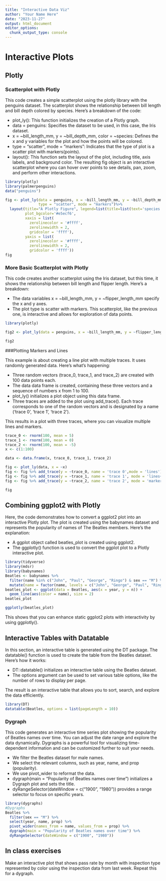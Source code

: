 ```yaml
---
title: "Interactive Data Viz"
author: "Your Name Here"
date: "2023-11-27"
output: html_document
editor_options: 
  chunk_output_type: console
---
```

# Interactive Plots
## Plotly

### Scatterplot with Plotly

This code creates a simple scatterplot using the plotly library with the penguins dataset. The scatterplot shows the relationship between bill length and bill depth colored by species. Here's a breakdown of the code:

* plot_ly(): This function initializes the creation of a Plotly graph.
* data = penguins: Specifies the dataset to be used, in this case, the Iris dataset.
* x = ~bill_length_mm, y = ~bill_depth_mm, color = ~species: Defines the x and y variables for the plot and how the points will be colored.
* type = "scatter", mode = "markers": Indicates that the type of plot is a scatter plot with markers(points).
* layout(): This function sets the layout of the plot, including title, axis labels, and background color.
The resulting fig object is an interactive scatterplot where you can hover over points to see details, pan, zoom, and perform other interactions.


```r
library(plotly)
library(palmerpenguins)
data("penguins")

fig <- plot_ly(data = penguins, x = ~bill_length_mm, y = ~bill_depth_mm, color = ~species, 
               type = "scatter", mode = "markers")%>%
  layout(title="A Plotly Figure", legend=list(title=list(text='species')),
         plot_bgcolor='#e5ecf6', 
         xaxis = list( 
           zerolinecolor = '#ffff', 
           zerolinewidth = 2, 
           gridcolor = 'ffff'), 
         yaxis = list( 
           zerolinecolor = '#ffff', 
           zerolinewidth = 2, 
           gridcolor = 'ffff'))
fig
```

### More Basic Scatterplot with Plotly

This code creates another scatterplot using the Iris dataset, but this time, it shows the relationship between bill length and flipper length. Here's a breakdown:

* The data variables x = ~bill_length_mm, y = ~flipper_length_mm specify the x and y axes.
* The plot type is scatter with markers.
This scatterplot, like the previous one, is interactive and allows for exploration of data points.

```r
library(plotly)

fig2 <- plot_ly(data = penguins, x = ~bill_length_mm, y = ~flipper_length_mm, type = "scatter", mode = "markers")

fig2
```

###Plotting Markers and Lines

This example is about creating a line plot with multiple traces. It uses randomly generated data. Here's what's happening:

* Three random vectors (trace_0, trace_1, and trace_2) are created with 100 data points each.
* The data data frame is created, containing these three vectors and a sequence of numbers x from 1 to 100.
* plot_ly() initializes a plot object using this data frame.
* Three traces are added to the plot using add_trace(). Each trace corresponds to one of the random vectors and is designated by a name ('trace 0', 'trace 1', 'trace 2').

This results in a plot with three traces, where you can visualize multiple lines and markers.

```r

trace_0 <- rnorm(100, mean = 5)
trace_1 <- rnorm(100, mean = 0)
trace_2 <- rnorm(100, mean = -5)
x <- c(1:100)

data <- data.frame(x, trace_0, trace_1, trace_2)

fig <- plot_ly(data, x = ~x)
fig <- fig %>% add_trace(y = ~trace_0, name = 'trace 0',mode = 'lines')
fig <- fig %>% add_trace(y = ~trace_1, name = 'trace 1', mode = 'lines+markers')
fig <- fig %>% add_trace(y = ~trace_2, name = 'trace 2', mode = 'markers')

fig
```

## Combining ggplot2 with Plotly

Here, the code demonstrates how to convert a ggplot2 plot into an interactive Plotly plot. The plot is created using the babynames dataset and represents the popularity of names of The Beatles members. Here's the explanation:

* A ggplot object called beatles_plot is created using ggplot2.
* The ggplotly() function is used to convert the ggplot plot to a Plotly interactive plot.

```r
library(tidyverse)
library(mdsr)
library(babynames)
Beatles <- babynames %>%
  filter(name %in% c("John", "Paul", "George", "Ringo") & sex == "M") %>%
  mutate(name = factor(name, levels = c("John", "George", "Paul", "Ringo")))
beatles_plot <- ggplot(data = Beatles, aes(x = year, y = n)) +
  geom_line(aes(color = name), size = 2)
beatles_plot

ggplotly(beatles_plot)
```

This shows that you can enhance static ggplot2 plots with interactivity by using ggplotly().

## Interactive Tables with Datatable

In this section, an interactive table is generated using the DT package. The datatable() function is used to create the table from the Beatles dataset. Here's how it works:

* DT::datatable() initializes an interactive table using the Beatles dataset.
* The options argument can be used to set various table options, like the number of rows to display per page.

The result is an interactive table that allows you to sort, search, and explore the data efficiently.

```r
library(DT)
datatable(Beatles, options = list(pageLength = 10))
```

### Dygraph
This code generates an interactive time series plot showing the popularity of Beatles names over time. You can adjust the date range and explore the data dynamically. Dygraphs is a powerful tool for visualizing time-dependent information and can be customized further to suit your needs.

* We filter the Beatles dataset for male names.
* We select the relevant columns, such as year, name, and prop (popularity).
* We use pivot_wider to reformat the data.
* dygraph(main = "Popularity of Beatles names over time") initializes a Dygraph plot and sets the title.
* dyRangeSelector(dateWindow = c("1900", "1980")) provides a range selector to focus on specific years.

```r
library(dygraphs)
#Dygraphs
Beatles %>% 
  filter(sex == "M") %>% 
  select(year, name, prop) %>%
  pivot_wider(names_from = name, values_from = prop) %>%
  dygraph(main = "Popularity of Beatles names over time") %>% 
  dyRangeSelector(dateWindow = c("1900", "1980"))
```

## In class exercises

Make an interactive plot that shows pass rate by month with inspection type represented by color using the inspection data from last week. Repeat this for a dygraph.

```r


```